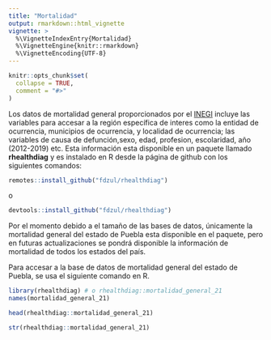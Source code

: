 ---
title: "Mortalidad"
output: rmarkdown::html_vignette
vignette: >
  %\VignetteIndexEntry{Mortalidad}
  %\VignetteEngine{knitr::rmarkdown}
  %\VignetteEncoding{UTF-8}
---

```{r, include = FALSE}
knitr::opts_chunk$set(
  collapse = TRUE,
  comment = "#>"
)
```


Los datos de mortalidad general proporcionados por el [INEGI](https://www.inegi.org.mx/programas/mortalidad/#Datos_abiertos) incluye las variables para accesar a la región específica de interes como la entidad de ocurrencia, municipios de ocurrencia, y localidad de ocurrencia; las variables de causa de defunción,sexo, edad, profesion, escolaridad, año (2012-2019) etc. Esta información esta disponible en un paquete llamado **rhealthdiag** y es  instalado en R desde la página de github con los siguientes comandos:

```{r, warning=FALSE, message=FALSE, error=FALSE}
remotes::install_github("fdzul/rhealthdiag")
```

o

```{r, warning=FALSE, message=FALSE, error=FALSE}
devtools::install_github("fdzul/rhealthdiag")
```

Por el momento debido a el tamaño de las bases de datos, únicamente la mortalidad general del estado de Puebla esta disponible en el paquete, pero en futuras actualizaciones se pondrá disponible la información de mortalidad de todos los estados del país.


Para accesar a la base de datos de mortalidad general del estado de Puebla, se usa el siguiente comando en R.

```{r, warning=FALSE, message=FALSE}
library(rhealthdiag) # o rhealthdiag::mortalidad_general_21
names(mortalidad_general_21)
```


```{r, warning=FALSE, message=FALSE}
head(rhealthdiag::mortalidad_general_21)
```


```{r, warning=FALSE, message=FALSE}
str(rhealthdiag::mortalidad_general_21)
```

